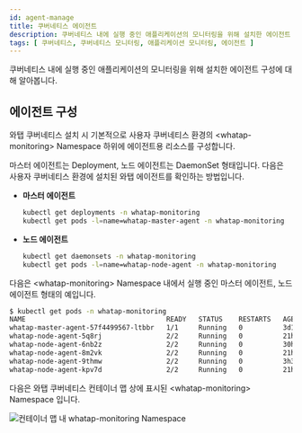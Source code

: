 ```yaml
---
id: agent-manage
title: 쿠버네티스 에이전트
description: 쿠버네티스 내에 실행 중인 애플리케이션의 모니터링을 위해 설치한 에이전트 구성에 대해 알아봅니다.
tags: [ 쿠버네티스, 쿠버네티스 모니터링, 애플리케이션 모니터링, 에이전트 ]
---
```


쿠버네티스 내에 실행 중인 애플리케이션의 모니터링을 위해 설치한 에이전트 구성에 대해 알아봅니다.

## 에이전트 구성

와탭 쿠버네티스 설치 시 기본적으로 사용자 쿠버네티스 환경의 \<whatap-monitoring\> Namespace 하위에 에이전트용 리소스를 구성합니다.

마스터 에이전트는 Deployment, 노드 에이전트는 DaemonSet 형태입니다. 다음은 사용자 쿠버네티스 환경에 설치된 와탭 에이전트를 확인하는 방법입니다.

* **마스터 에이전트**

  ```bash
  kubectl get deployments -n whatap-monitoring 
  kubectl get pods -l=name=whatap-master-agent -n whatap-monitoring
  ```

* **노드 에이전트**

  ```bash
  kubectl get daemonsets -n whatap-monitoring
  kubectl get pods -l=name=whatap-node-agent -n whatap-monitoring
  ```

다음은 \<whatap-monitoring\> Namespace 내에서 실행 중인 마스터 에이전트, 노드 에이전트 형태의 예입니다.

```bash
$ kubectl get pods -n whatap-monitoring
NAME                                   READY   STATUS    RESTARTS   AGE
whatap-master-agent-57f4499567-ltbbr   1/1     Running   0          3d19h
whatap-node-agent-5q8rj                2/2     Running   0          21h
whatap-node-agent-6nb2z                2/2     Running   0          30h
whatap-node-agent-8m2vk                2/2     Running   0          21h
whatap-node-agent-9thmw                2/2     Running   0          3h31m
whatap-node-agent-kpv7d                2/2     Running   0          21h
```

다음은 와탭 쿠버네티스 컨테이너 맵 상에 표시된 \<whatap-monitoring\> Namespace 입니다.

![컨테이너 맵 내 whatap-monitoring Namespace](https://img.whatap.io/media/images/whatap_kubernetes_container_whatap_monitoring.png)
